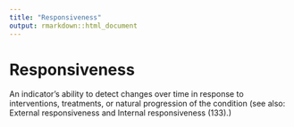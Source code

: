```yaml
---
title: "Responsiveness"
output: rmarkdown::html_document
---
```


# Responsiveness

An indicator’s ability to detect  changes over time in response  to interventions, treatments, or  natural progression of the condition  (see  also: External  responsiveness and Internal responsiveness (133).)
